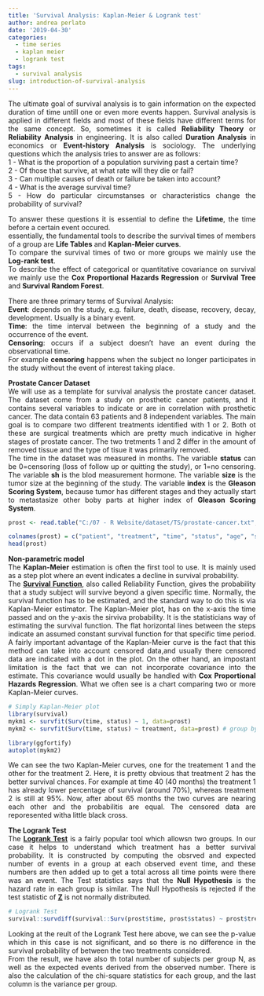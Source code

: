 ```yaml
---
title: 'Survival Analysis: Kaplan-Meier & Logrank test'
author: andrea perlato
date: '2019-04-30'
categories:
  - time series
  - kaplan meier
  - logrank test
tags:
  - survival analysis
slug: introduction-of-survival-analysis
---
```


<style>
body {
text-align: justify}
</style>

The ultimate goal of survival analysis is to gain information on the expected duration of time untill one or even more events happen. 
Survival analysis is applied in different fields and most of these fields have different terms for the same concept. So, sometimes it is called **Reliability Theory** or **Reliability Analysis** in engineering. It is also called **Duration Analysis** in economics or **Event-history Analysis** is sociology. The underlying questions which the analysis tries to answer are as follows: </br>
1 - What is the proportion of a population surviving past a certain time? </br>
2 - Of those that survive, at what rate will they die or fail? </br>
3 - Can multiple causes of death or failure be taken into account? </br>
4 - What is the average survival time? </br>
5 - How do particular circumstanses or characteristics change the probability of survival? </br>

To answer these questions it is essential to define the **Lifetime**, the time before a certain event occured. </br>
essentially, the fundamental tools to describe the survival times of members of a group are **Life Tables** and **Kaplan-Meier curves**. </br>
To compare the survival times of two or more groups we mainly use the **Log-rank test**. </br>
To describe the effect of categorical or quantitative covariance on survival we mainly use the **Cox Proportional Hazards Regression** or **Survival Tree** and **Survival Random Forest**.

There are three primary terms of Survival Analysis: </br>
**Event**: depends on the study, e.g. failure, death, disease, recovery, decay, development. Usually is a binary event. </br>
**Time**: the time interval between the beginning of a study and the occurrence of the event. </br>
**Censoring**: occurs if a subject doesn't have an event during the observational time. </br>
For example **censoring** happens when the subject no longer participates in the study without the event of interest taking place.

**Prostate Cancer Dataset** </br>
We will use as a template for survival analysis the prostate cancer dataset. The dataset come from a study on prosthetic cancer patients, and it contains several variables to indicate or are in correlation with prosthetic cancer. The data contain 63 patients and 8 independent variables. The main goal is to compare two different treatments identified with 1 or 2. Both ot these are surgical treatments which are pretty much indicative in higher stages of prostate cancer.
The two tretments 1 and 2 differ in the amount of removed tissue and the type of tisue it was primarily removed. </br>
The time in the dataset was measured in months. The variable **status** can be 0=censoring (loss of follow up or quitting the study), or 1=no censoring.
The variable **sh** is the blod measurement hormone. The variable **size** is the tumor size at the beginning of the study. The variable **index** is the **Gleason Scoring System**, because tumor has different stages and they actually start to metastasize other boby parts at higher index of **Gleason Scoring System**.

```r
prost <- read.table("C:/07 - R Website/dataset/TS/prostate-cancer.txt", header = FALSE)

colnames(prost) = c("patient", "treatment", "time", "status", "age", "sh", "size", "index")
head(prost)

```

**Non-parametric model** </br>
The **Kaplan-Meier** estimation is often the first tool to use. It is mainly used as a step plot where an event indicates a decline in survival probability. </br>
The [**Survival Function**](https://en.wikipedia.org/wiki/Survival_function), also called Reliability Function, gives the probability that a study subject will survive beyond a given specific time. Normally, the survival function has to be estimated, and the standard way to do this is via Kaplan-Meier estimator.
The Kaplan-Meier plot, has on the x-axis the time passed and on the y-axis the sirviva probability. It is the statisticians way of estimating the survival function. The flat horizontal lines between the steps indicate an assumed constant survival function for that specific time period. A fairly important advantage of the Kaplan-Meier curve is the fact that this method can take into account censored data,and usually there censored data are indicated with a dot in the plot. On the other hand, an impostant limitation is the fact that we can not incorporate covariance into the estimate. This covariance would usually be handled with **Cox Proportional Hazards Regression**. What we often see is a chart comparing two or more Kaplan-Meier curves.

```r
# Simply Kaplan-Meier plot
library(survival)
mykm1 <- survfit(Surv(time, status) ~ 1, data=prost)
mykm2 <- survfit(Surv(time, status) ~ treatment, data=prost) # group by treatment

library(ggfortify)
autoplot(mykm2)

```

We can see the two Kaplan-Meier curves, one for the treatement 1 and the other for the treatment 2. Here, it is pretty obvious that treatment 2 has the better survival chances. For example at time 40 (40 months) the treatment 1 has already lower percentage of survival (around 70%), whereas treatment 2 is still at 95%.
Now, after about 65 months the two curves are nearing each other and the probabilitis are equal. The censored data are reporesented witha little black cross.

**The Logrank Test** </br>
The [**Logrank Test**](https://en.wikipedia.org/wiki/Logrank_test) is a fairly popular tool which allowsn two groups. In our case it helps to understand which treatment has a better survival probability. It is constructed by computing the obsrved and expected number of events in a group at each observed event time, and these numbers are then added up to get a total across all time points were there was an event.
The Test statistics says that the **Null Hypothesis** is the hazard rate in each group is similar. The Null Hypothesis is rejected if the test statistic of [**Z**](https://en.wikipedia.org/wiki/Logrank_test) is not normally distributed.

```r
# Logrank Test
survival::survdiff(survival::Surv(prost$time, prost$status) ~ prost$treatment)

```

Looking at the reult of the Logrank Test here above, we can see the p-value which in this case is not significant, and so there is no difference in the survival probability of between the two treatments considered. </br>
From the result, we have also th total number of subjects per group N, as well as the expected events derived from the observed number. There is also the calculation of the chi-square statistics for each group, and the last column is the variance per group.














